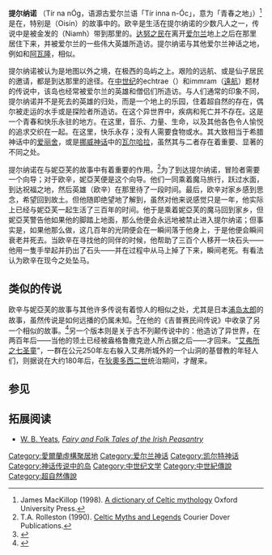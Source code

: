 '''提尔纳诺''' （Tír na nÓg，语源古爱尔兰语「Tír inna n-Óc」，意为「青春之地」）<ref>James MacKillop (1998). [http://books.google.com/books?id=U-O0wzFcu2gC&pg=PA406&dq=T%C3%ADr+na+n%C3%93g+land+of+youth&hl=en&ei=i-fzS5T5G53J_gbTx4H9DA&sa=X&oi=book_result&ct=result&resnum=1&ved=0CCcQ6AEwAA#v=onepage&q=T%C3%ADr%20na%20n%C3%93g%20land%20of%20youth&f=false A dictionary of Celtic mythology] {{Wayback|url=http://books.google.com/books?id=U-O0wzFcu2gC&pg=PA406&dq=T%C3%ADr+na+n%C3%93g+land+of+youth&hl=en&ei=i-fzS5T5G53J_gbTx4H9DA&sa=X&oi=book_result&ct=result&resnum=1&ved=0CCcQ6AEwAA#v=onepage&q=T%C3%ADr%20na%20n%C3%93g%20land%20of%20youth&f=false |date=20140122053154 }} Oxford University Press.</ref>是在{{link-en|爱尔兰神话|Irish_Mythology}}，特别是{{link-en|欧辛|Oisín}}（Oisin）的故事中的{{link-en|异世界|Otherworld}}。欧辛是生活在提尔纳诺的少数凡人之一，传说中是被金发的{{link-en|妮亞芙|Niamh (mythology)}}（Niamh）带到那里的。[[达努之民|达努之民]]在离开[[爱尔兰|爱尔兰]]地上之后在那里居住下来，并被爱尔兰的一些伟大英雄所造访。提尔纳诺与其他爱尔兰神话之地，例如{{link-en|欢喜之平原|Mag Mell}}和[[阿瓦隆|阿瓦隆]]，相似。

提尔纳诺被认为是地图以外之境，在极西的岛屿之上。艰险的远航、或是仙子居民的邀请，都是到达那里的途径。在[[中世纪|中世纪]]的echtrae（{{link-en|历险|echtra}}）和immram（[[遠航|遠航]]）题材的传说中，该岛也经常被爱尔兰的英雄和僧侣们所造访。与人们通常的印象不同，提尔纳诺并不是死去的英雄的归处，而是一个地上的乐园，住着超自然的存在，偶尔被走运的水手或是探险者所造访。在这个异世界中，疾病和死亡并不存在。这是一个青春和快乐永驻的地方。在这里，音乐、力量、生命，以及其他各色令人愉悦的追求交织在一起。在这里，快乐永存；没有人需要食物或水。其大致相当于希腊神话中的[[爱丽舍|爱丽舍]]，或是[[挪威神话|挪威神话]]中的[[瓦尔哈拉|瓦尔哈拉]]，虽然其与二者存在着重要、显著的不同之处。

提尔纳诺在{{link-en|欧辛|Oisín}}与妮亞芙的故事中有着重要的作用。<ref>T.A. Rolleston (1990). [http://books.google.com/books?id=4CUS2j5fw-QC&lpg=PA1&dq=Celtic%20Myths%20and%20Legends%2C%20by%20T.%20W.%20Rolleston&pg=PA271#v=onepage&q&f=false Celtic Myths and Legends] {{Wayback|url=http://books.google.com/books?id=4CUS2j5fw-QC&lpg=PA1&dq=Celtic%20Myths%20and%20Legends%2C%20by%20T.%20W.%20Rolleston&pg=PA271#v=onepage&q&f=false |date=20140122051812 }} Courier Dover Publications.</ref>为了到达提尔纳诺，冒险者需要一个向导；对于欧辛，妮亞芙便是这个向导。他们一同乘着魔马旅行，跃过水面，到达祝福之地，然后英雄（欧辛）在那里待了一段时间。最后，欧辛对家乡感到思念，希望回到故土。但他随即绝望地了解到，虽然对他来说感觉只是一年，他实际上已经与妮亞芙一起生活了三百年的时间。他于是乘着妮亞芙的魔马回到家乡，但妮亞芙警告他如果他的脚踏上地面，那么他便会永远地被禁止进入提尔纳诺；但事实是，如果他那么做，这几百年的光阴便会在一瞬间落于他身上，于是他便会瞬间衰老并死去。当欧辛在寻找他的同伴{{link-en|費奧納戰士團|Fianna}}的时候，他帮助了三百个人移开一块石头——他用一隻手举起并扔出了石头——并在过程中从马上掉了下来，瞬间老死。有看法认为欧辛在现今{{link-en|艾尔芬|Elphin, County Roscommon}}之处坠马。

==类似的传说==
欧辛与妮亞芙的故事与其他许多传说有着惊人的相似之处，尤其是日本[[浦岛太郎|浦岛太郎]]的故事，虽然传说是如何远播的仍属未知。<ref>{{cite book|last=Shah|first=Idries|title=World tales : the extraordinary coincidence of stories told in all times, in all places|year=1991|publisher=Octagon|location=London|isbn=978-0863040368|page=359}}</ref>{{link-en|法蘭西斯·海因茲·格魯姆|Francis Hindes Groome}}在他的《吉普赛民间传说》中收录了另一个相似的故事。<ref>{{Cite web |url=http://www.sacred-texts.com/neu/roma/gft/gft074.htm |title=存档副本 |access-date=2013-06-17 |archive-date=2021-01-26 |archive-url=https://web.archive.org/web/20210126230704/https://www.sacred-texts.com/neu/roma/gft/gft074.htm |dead-url=no }}</ref>另一个版本则是关于古不列颠传说中的{{link-en|赫拉王|Herla}}：他造访了异世界，在两百年后——当他的领土已经被盎格鲁撒克逊人所占据之后——才回来。“[[艾弗所之七圣童|艾弗所之七圣童]]”，一群在公元250年左右躲入艾弗所城外的一个山洞的基督教的年轻人们，则据说在大约180年后，在[[狄奧多西二世|狄奧多西二世]]统治期间，才醒来。

==参见==
{{reflist}}

==拓展阅读==
* [[W._B._Yeats|W. B. Yeats]], ''[http://books.google.com/books?id=XsIqAAAAYAAJ&printsec=frontcover&dq=Fairy+and+Folk+Tales+of+the+Irish+Peasantry&hl=en&ei=313GTNLkA4OlnQfDrbiZAQ&sa=X&oi=book_result&ct=result&resnum=2&ved=0CDsQ6AEwAQ#v=onepage&q&f=false Fairy and Folk Tales of the Irish Peasantry] {{Wayback|url=http://books.google.com/books?id=XsIqAAAAYAAJ&printsec=frontcover&dq=Fairy+and+Folk+Tales+of+the+Irish+Peasantry&hl=en&ei=313GTNLkA4OlnQfDrbiZAQ&sa=X&oi=book_result&ct=result&resnum=2&ved=0CDsQ6AEwAQ#v=onepage&q&f=false |date=20170307151747 }}''

{{DEFAULTSORT:Tir na nOg}}
[[Category:愛爾蘭虛構聚居地|Category:愛爾蘭虛構聚居地]]
[[Category:爱尔兰神话|Category:爱尔兰神话]]
[[Category:凯尔特神话|Category:凯尔特神话]]
[[Category:神话传说中的岛|Category:神话传说中的岛]]
[[Category:中世纪文学|Category:中世纪文学]]
[[Category:中世紀傳說|Category:中世紀傳說]]
[[Category:超自然傳說|Category:超自然傳說]]